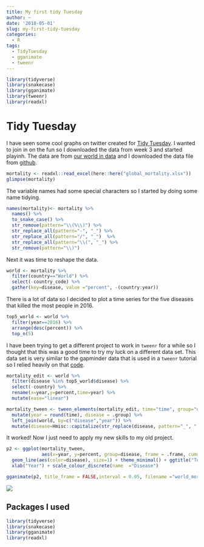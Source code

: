 ```yaml
---
title: My first tidy Tuesday
author: ~
date: '2018-05-01'
slug: my-first-tidy-tuesday
categories:
  - R
tags:
  - TidyTuesday
  - gganimate
  - tweenr
---
```



```r
library(tidyverse)
library(snakecase)
library(gganimate)
library(tweenr)
library(readxl)
```

# Tidy Tuesday

I have seen some cool graphs on twitter created for [Tidy Tuesday](https://github.com/rfordatascience/tidytuesday/blob/master/README.md). I wanted to join in on the fun so I downloaded the data from week 3 and started playinh. The data are from [our world in data](https://ourworldindata.org/what-does-the-world-die-from) and I downloaded the data file from [github](https://github.com/rfordatascience/tidytuesday/tree/master/data).

```r
mortality <- readxl::read_excel(here::here("global_mortality.xlsx"))
glimpse(mortality)
```



The variable names had some special characters so I started by doing some name tidying. 
```r
names(mortality)<- mortality %>% 
  names() %>% 
  to_snake_case() %>% 
  str_remove(pattern="\\(%\\)") %>% 
  str_replace_all(pattern="-", "_") %>% 
  str_replace_all(pattern="/", "_")  %>% 
  str_replace_all(pattern="\\(", "_") %>% 
  str_remove(pattern="\\)") 

```


Next it was time to reshape the data.
```r
world <- mortality %>% 
  filter(country=="World") %>% 
  select(-country_code) %>% 
  gather(key=disease, value ="percent", -(country:year))

```
There is a lot of data so I decided to plot a time series for the five diseases that killed the most people in 2016.
```r
top5_world <- world %>% 
  filter(year==2016) %>% 
  arrange(desc(percent)) %>% 
  top_n(5) 

```


I have been trying to get a different project to work in `tweenr` for a while so I thought that this was a good time to try my luck on a different data set. This data set is very similar to the gapminder data that is used in a `tweenr` tutorial so I relied heavily on that [code](http://blog.revolutionanalytics.com/2017/05/tweenr.html). 

```r
mortality_edit <- world %>% 
  filter(disease %in% top5_world$disease) %>% 
  select(-country) %>% 
  rename(x=year,y=percent,time=year) %>%
  mutate(ease="linear") 

mortality_tween <- tween_elements(mortality_edit, time="time", group="disease", ease="ease", nframes=150) %>% 
  mutate(year = round(time), disease = .group) %>%
  left_join(world, by=c("disease","year")) %>% 
  mutate(disease=Hmisc::capitalize(str_replace(disease, pattern="_", " ")))

```


It worked! Now I just need to apply my new skills to my old project. 

```r
p2 <- ggplot(mortality_tween,
             aes(x=year, y=percent, group=disease, frame = .frame, cumulative = TRUE)) +
  geom_line(aes(color=disease), size=1) + theme_minimal() + ggtitle("Top 5 causes of death in the world") +
  xlab("Year") + scale_colour_discrete(name  ="Disease")

gganimate(p2, title_frame = FALSE,interval = 0.05, filename ="world_mortality_2016.gif")
```


![](https://emmavestesson.netlify.com/world_mortality_2016.gif)

## Packages I used

```r
library(tidyverse)
library(snakecase)
library(gganimate)
library(readxl)
```



